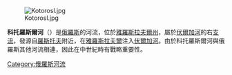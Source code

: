 [[Image:Kotorosl.jpg|thumb]]

'''科托羅斯爾河'''（{{lang-ru|Которосль}}）是[[俄羅斯|俄羅斯]]的河流，位於[[雅羅斯拉夫爾州|雅羅斯拉夫爾州]]，屬於[[伏爾加河|伏爾加河]]的右[[支流|支流]]，發源自[[羅斯托夫|羅斯托夫]]附近，在[[雅羅斯拉夫爾|雅羅斯拉夫爾]]注入[[伏爾加河|伏爾加河]]。由於科托羅斯爾河與俄羅斯其他河流相連，因此在中世紀時有戰略重要性。

{{俄羅斯地理小作品}}
{{Volga River}}

[[Category:俄羅斯河流|Category:俄羅斯河流]]